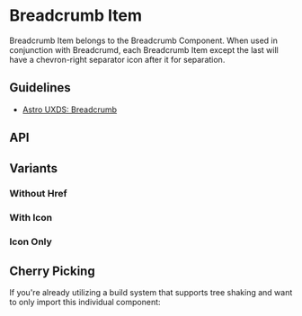 
<Meta of={BreadcrumbItemStories} />

# Breadcrumb Item

Breadcrumb Item belongs to the Breadcrumb Component. When used in conjunction with Breadcrumd, each Breadcrumb Item except the last will have a chevron-right separator icon after it for separation.

## Guidelines

* [Astro UXDS: Breadcrumb](https://www.astrouxds.com/components/breadcrumb/)

<Canvas of={BreadcrumbItemStories.Default} />

## API

<Controls />

## Variants

### Without Href

<Canvas of={BreadcrumbItemStories.WithoutHref} />

### With Icon

<Canvas of={BreadcrumbItemStories.WithIcon} />

### Icon Only

<Canvas of={BreadcrumbItemStories.WithIconOnly} />

## Cherry Picking

If you're already utilizing a build system that supports tree shaking and want to only import this individual component:

```js
import { RuxBreacrumbItem } from '@astrouxds/astro-web-components/dist/components/rux-breadcrumb-item'
customElements.define('rux-breadcrumb-item', RuxBreadcrumbItem)
```

